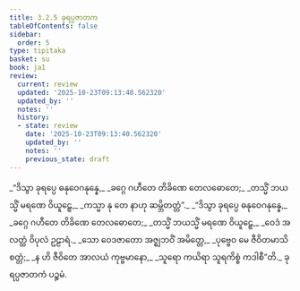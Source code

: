 ```yaml
---
title: 3.2.5 ခုရပ္ပဇာတက
tableOfContents: false
sidebar:
  order: 5
type: tipitaka
basket: su
book: ja1
review:
  current: review
  updated: '2025-10-23T09:13:40.562320'
  updated_by: ''
  notes: ''
  history:
  - state: review
    date: '2025-10-23T09:13:40.562320'
    updated_by: ''
    notes: ''
    previous_state: draft
---
```



<ReviewStatus review={frontmatter.review} showDetails={true} />

<HypothesisAnnotation frontmatter={frontmatter} />

<DynamicBreadcrumb />

<Division number="43" book="ja1" e="ch" v="22" p="77">

<Paragraph number="728" type="verses" book="ja1">
_“ဒိသွာ ခုရပ္ပေ ဓနုဝေဂနုန္နေ,_  
_ခဂ္ဂေ ဂဟီတေ တိခိဏေ တေလဓောတေ;_  
_တသ္မိံ ဘယသ္မိံ မရဏေ ဝိယူဠှေ,_  
_ကသ္မာ နု တေ နာဟု ဆမ္ဘိတတ္တံ”._  

</Paragraph>

</Division>
<Division number="44" book="ja1" e="ch" v="22" p="77">

<Paragraph number="729" type="verses" book="ja1">
_“ဒိသွာ ခုရပ္ပေ ဓနုဝေဂနုန္နေ,_  
_ခဂ္ဂေ ဂဟီတေ တိခိဏေ တေလဓောတေ;_  
_တသ္မိံ ဘယသ္မိံ မရဏေ ဝိယူဠှေ,_  
_ဝေဒံ အလတ္ထံ ဝိပုလံ ဥဠာရံ._  

</Paragraph>

</Division>
<Division number="45" book="ja1" e="ch" v="22" p="77">

<Paragraph number="730" type="verses" book="ja1">
_သော ဝေဒဇာတော အဇ္ဈဘဝိံ အမိတ္တေ,_  
_ပုဗ္ဗေဝ မေ ဇီဝိတမာသိ စတ္တံ;_  
_န ဟိ ဇီဝိတေ အာလယံ ကုဗ္ဗမာနော,_  
_သူရော ကယိရာ သူရကိစ္စံ ကဒါစီ”တိ._  


</Paragraph>
</Division>

<Paragraph number="731" type="center" book="ja1">
ခုရပ္ပဇာတကံ ပဉ္စမံ.
</Paragraph>